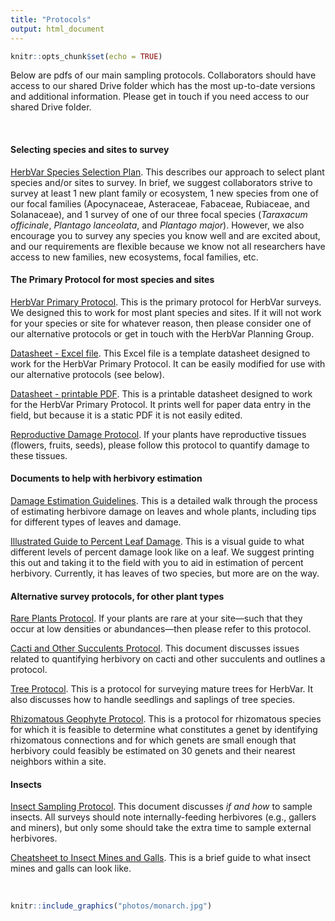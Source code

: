 ```yaml
---
title: "Protocols"
output: html_document
---
```


```r
knitr::opts_chunk$set(echo = TRUE)
```


Below are pdfs of our main sampling protocols. Collaborators should have access to our shared Drive folder which has the most up-to-date versions and additional information. Please get in touch if you need access to our shared Drive folder.  

<br>

#### Selecting species and sites to survey
[HerbVar Species Selection Plan](protocols/HerbVar Species Selection Plan.pdf). This describes our approach to select plant species and/or sites to survey. In brief, we suggest collaborators strive to survey at least 1 new plant family or ecosystem, 1 new species from one of our focal families (Apocynaceae, Asteraceae, Fabaceae, Rubiaceae, and Solanaceae), and 1 survey of one of our three focal species (_Taraxacum officinale_, _Plantago lanceolata_, and _Plantago major_). However, we also encourage you to survey any species you know well and are excited about, and our requirements are flexible because we know not all researchers have access to new families, new ecosystems, focal families, etc.  


#### The Primary Protocol for most species and sites
[HerbVar Primary Protocol](protocols/Primary protocol for Herbivory Variability Network.pdf). This is the primary protocol for HerbVar surveys. We designed this to work for most plant species and sites. If it will not work for your species or site for whatever reason, then please consider one of our alternative protocols or get in touch with the HerbVar Planning Group.  

[Datasheet - Excel file](protocols/Datasheet template for HerbVar.xlsx). This Excel file is a template datasheet designed to work for the HerbVar Primary Protocol. It can be easily modified for use with our alternative protocols (see below).  

[Datasheet - printable PDF](protocols/HerbVar_datasheet_printable.pdf). This is a printable datasheet designed to work for the HerbVar Primary Protocol. It prints well for paper data entry in the field, but because it is a static PDF it is not easily edited.  

[Reproductive Damage Protocol](protocols/HerbVar Reproductive Damage Protocol.pdf). If your plants have reproductive tissues (flowers, fruits, seeds), please follow this protocol to quantify damage to these tissues.  


#### Documents to help with herbivory estimation
[Damage Estimation Guidelines](protocols/HerbVar Damage Estimation Guidelines.pdf). This is a detailed walk through the process of estimating herbivore damage on leaves and whole plants, including tips for different types of leaves and damage.  

[Illustrated Guide to Percent Leaf Damage](/protocols/Illustrated Guide to Percent Leaf Damage.pdf). This is a visual guide to what different levels of percent damage look like on a leaf. We suggest printing this out and taking it to the field with you to aid in estimation of percent herbivory. Currently, it has leaves of two species, but more are on the way.  


#### Alternative survey protocols, for other plant types
[Rare Plants Protocol](protocols/HerbVar Surveying low-density_low-abundance sites.pdf). If your plants are rare at your site---such that they occur at low densities or abundances---then please refer to this protocol.  

[Cacti and Other Succulents Protocol](protocols/HerbVar Cactus and Succulent Protocol.pdf). This document discusses issues related to quantifying herbivory on cacti and other succulents and outlines a protocol.  

[Tree Protocol](protocols/HerbVar Tree Protocol.pdf). This is a protocol for surveying mature trees for HerbVar. It also discusses how to handle seedlings and saplings of tree species.  

[Rhizomatous Geophyte Protocol](protocols/HerbVar Rhizomatous Geophyte Protocol.pdf). This is a protocol for rhizomatous species for which it is feasible to determine what constitutes a genet by identifying rhizomatous connections and for which genets are small enough that herbivory could feasibly be estimated on 30 genets and their nearest neighbors within a site.


#### Insects
[Insect Sampling Protocol](protocols/HerbVar Herbivore sampling_ protocol.pdf). This document discusses *if and how* to sample insects. All surveys should note internally-feeding herbivores (e.g., gallers and miners), but only some should take the extra time to sample external herbivores.  

[Cheatsheet to Insect Mines and Galls](protocols/Cheatsheet_ mines and galls.pdf). This is a brief guide to what insect mines and galls can look like.  

<br>

```r
knitr::include_graphics("photos/monarch.jpg")
```